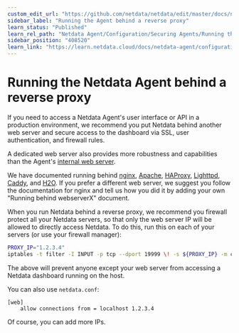```yaml
---
custom_edit_url: "https://github.com/netdata/netdata/edit/master/docs/netdata-agent/configuration/running-the-netdata-agent-behind-a-reverse-proxy/README.md"
sidebar_label: "Running the Agent behind a reverse proxy"
learn_status: "Published"
learn_rel_path: "Netdata Agent/Configuration/Securing Agents/Running the Agent behind a reverse proxy"
sidebar_position: "408520"
learn_link: "https://learn.netdata.cloud/docs/netdata-agent/configuration/securing-agents/running-the-agent-behind-a-reverse-proxy/running-the-agent-behind-a-reverse-proxy"
---
```


# Running the Netdata Agent behind a reverse proxy

If you need to access a Netdata Agent's user interface or API in a production environment, we recommend you put Netdata behind
another web server and secure access to the dashboard via SSL, user authentication, and firewall rules.

A dedicated web server also provides more robustness and capabilities than the Agent's [internal web server](https://github.com/netdata/netdata/blob/master/src/web/README.md).

We have documented running behind
[nginx](/docs/netdata-agent/configuration/securing-agents/running-the-agent-behind-a-reverse-proxy/nginx),
[Apache](/docs/netdata-agent/configuration/securing-agents/running-the-agent-behind-a-reverse-proxy/apache),
[HAProxy](/docs/netdata-agent/configuration/securing-agents/running-the-agent-behind-a-reverse-proxy/haproxy),
[Lighttpd](/docs/netdata-agent/configuration/securing-agents/running-the-agent-behind-a-reverse-proxy/lighttpd-v1.4.x),
[Caddy](/docs/netdata-agent/configuration/securing-agents/running-the-agent-behind-a-reverse-proxy/caddy),
and [H2O](/docs/netdata-agent/configuration/securing-agents/running-the-agent-behind-a-reverse-proxy/h2o).
If you prefer a different web server, we suggest you follow the documentation for nginx and tell us how you did it by adding your own "Running behind webserverX" document.

When you run Netdata behind a reverse proxy, we recommend you firewall protect all your Netdata servers, so that only the web server IP will be allowed to directly access Netdata. To do this, run this on each of your servers (or use your firewall manager):

```sh
PROXY_IP="1.2.3.4"
iptables -t filter -I INPUT -p tcp --dport 19999 \! -s ${PROXY_IP} -m conntrack --ctstate NEW -j DROP
```

The above will prevent anyone except your web server from accessing a Netdata dashboard running on the host.

You can also use `netdata.conf`:

```text
[web]
    allow connections from = localhost 1.2.3.4
```

Of course, you can add more IPs.
